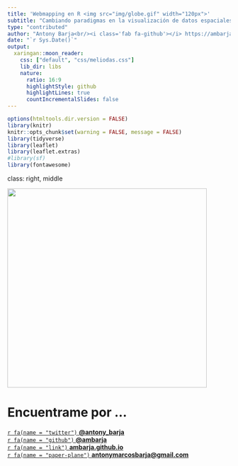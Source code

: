 ```yaml
---
title: 'Webmapping en R <img src="img/globe.gif" width="120px">'
subtitle: "Cambiando paradigmas en la visualización de datos espaciales<hr>"
type: "contributed"
author: "Antony Barja<br/><i class='fab fa-github'></i> https://ambarja.github.io<br><i class='fab fa-twitter'></i> https://twitter.com/antony_barja"
date: "`r Sys.Date()`"
output:
  xaringan::moon_reader:
    css: ["default", "css/meliodas.css"]
    lib_dir: libs
    nature:
      ratio: 16:9
      highlightStyle: github
      highlightLines: true
      countIncrementalSlides: false
---
```

```r
options(htmltools.dir.version = FALSE)
library(knitr)
knitr::opts_chunk$set(warning = FALSE, message = FALSE)
library(tidyverse)
library(leaflet)
library(leaflet.extras)
#library(sf)
library(fontawesome) 
```

class: right, middle

<img class="circular_image" src="https://github.com/ambarja.png" width="450px"/>

# Encuentrame por ...

[`r fa(name = "twitter")` **@antony_barja**](http://twitter.com/antony_barja)  
[`r fa(name = "github")` **@ambarja**](http://github.com/ambarja)  
[`r fa(name = "link")` **ambarja.github.io**](https://ambarja.github.io)  
[`r fa(name = "paper-plane")` **antonymarcosbarja@gmail.com**](mailto:antonymarcosbarja@gmail.com)
